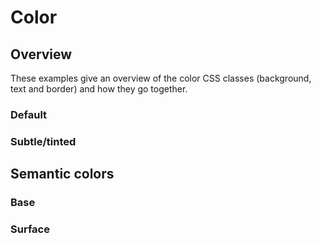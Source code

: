 
<Meta title="Styling/Color" />

# Color

## Overview

These examples give an overview of the color CSS classes (background, text and border) and how they go together.

### Default

<Canvas of={stories.OverviewDefault} />

### Subtle/tinted

<Canvas of={stories.OverviewSubtle} />

## Semantic colors

### Base

<Canvas of={stories.Base} />

### Surface

<Canvas of={stories.Surface} />
